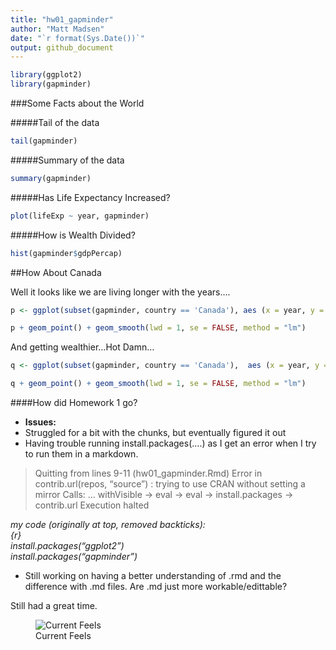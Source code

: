 ```yaml
---
title: "hw01_gapminder"
author: "Matt Madsen"
date: "`r format(Sys.Date())`"
output: github_document
---
```


```r
library(ggplot2)
library(gapminder)
```


###Some Facts about the World

#####Tail of the data

```r
tail(gapminder)
```

#####Summary of the data

```r
summary(gapminder)
```

#####Has Life Expectancy Increased? 

```r
plot(lifeExp ~ year, gapminder)
```

#####How is Wealth Divided?

```r
hist(gapminder$gdpPercap)
```

##How About Canada

Well it looks like we are living longer with the years.... 

```r
p <- ggplot(subset(gapminder, country == 'Canada'), aes (x = year, y = lifeExp)) 

p + geom_point() + geom_smooth(lwd = 1, se = FALSE, method = "lm")
```

And getting wealthier...Hot Damn... 

```r
q <- ggplot(subset(gapminder, country == 'Canada'),  aes (x = year, y = gdpPercap))

q + geom_point() + geom_smooth(lwd = 1, se = FALSE, method = "lm")
```


####How did Homework 1 go?

* **Issues:** 
 + Struggled for a bit with the chunks, but eventually figured it out  
 + Having trouble running install.packages(....) as I get an error when I try to run them in a markdown. 
 
>Quitting from lines 9-11 (hw01_gapminder.Rmd) 
Error in contrib.url(repos, "source") : 
  trying to use CRAN without setting a mirror
Calls: <Anonymous> ... withVisible -> eval -> eval -> install.packages -> contrib.url
Execution halted

_my code (originally at top, removed backticks):  
{r}    
install.packages("ggplot2")   
install.packages("gapminder")_    

 + Still working on having a better understanding of .rmd and the       
        difference with .md files. Are .md just more workable/edittable?
 
        
Still had a great time. 

![Current Feels](http://i.giphy.com/jd6TVgsph6w7e.gif)










